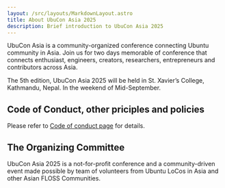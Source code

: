 ```yaml
---
layout: /src/layouts/MarkdownLayout.astro
title: About UbuCon Asia 2025
description: Brief introduction to UbuCon Asia 2025
---
```


UbuCon Asia is a community-organized conference connecting Ubuntu community in Asia. Join us for two days memorable of conference that connects enthusiast, engineers, creators, researchers, entrepreneurs and contributors across Asia.

The 5th edition, UbuCon Asia 2025 will be held in St. Xavier’s College, Kathmandu, Nepal. In the weekend of Mid-September.

## Code of Conduct, other priciples and policies
Please refer to [Code of conduct page](/code-of-conduct) for details.

## The Organizing Committee 
UbuCon Asia 2025 is a not-for-profit conference and a community-driven event made possible by team of volunteers from Ubuntu LoCos in Asia and other Asian FLOSS Communities.
<CommitteMembers/>